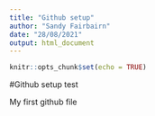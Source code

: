 ```yaml
---
title: "Github setup"
author: "Sandy Fairbairn"
date: "28/08/2021"
output: html_document
---
```


```r
knitr::opts_chunk$set(echo = TRUE)
```

#Github setup test

My first github file